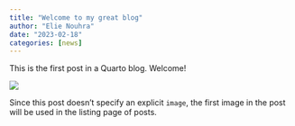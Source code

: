 ```yaml
---
title: "Welcome to my great blog"
author: "Elie Nouhra"
date: "2023-02-18"
categories: [news]
---
```


This is the first post in a Quarto blog. Welcome!

![](thumbnail.jpg)

Since this post doesn't specify an explicit `image`, the first image in the post will be used in the listing page of posts.
